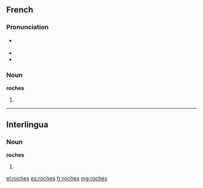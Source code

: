==French==

===Pronunciation===
* {{IPA|/ʁɔʃ/|lang=fr}} {{X-SAMPA|/ROS/}}
* {{rhymes|ɔʃ|lang=fr}}
* {{homophones|roche|lang=fr}}

===Noun===
'''roches''' {{f-p}}

# {{plural of|roche|lang=fr}}

----

==Interlingua==

===Noun===
'''roches'''

# {{plural of|roc|lang=ia}}

[[el:roches]]
[[es:roches]]
[[fr:roches]]
[[mg:roches]]